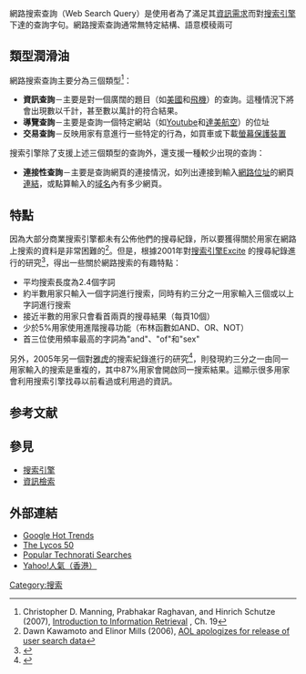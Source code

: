 {{NoteTA|G1=IT}}
網路搜索查詢（Web Search Query）是使用者為了滿足其[[資訊需求|資訊需求]]而對[[搜索引擎|搜索引擎]]下達的查詢字句。網路搜索查詢通常無特定結構、語意模稜兩可

==類型潤滑油==



網路搜索查詢主要分為三個類型<ref>Christopher D. Manning, Prabhakar Raghavan, and Hinrich Schutze (2007), [http://nlp.stanford.edu/IR-book/pdf/chapter19-webchar.pdf Introduction to Information Retrieval] {{Wayback|url=http://nlp.stanford.edu/IR-book/pdf/chapter19-webchar.pdf |date=20070614042312 }}, Ch. 19</ref>：

* '''資訊查詢'''－主要是對一個廣闊的題目（如[[美國|美國]]和[[飛機|飛機]]）的查詢。這種情況下將會出現數以千計，甚至數以萬計的符合結果。
* '''導覽查詢'''－主要是查詢一個特定網站（如[[Youtube|Youtube]]和[[達美航空|達美航空]]）的位址
* '''交易查詢'''－反映用家有意進行一些特定的行為，如買車或下載[[螢幕保護裝置|螢幕保護裝置]]

搜索引擎除了支援上述三個類型的查詢外，還支援一種較少出現的查詢：

* '''連接性查詢'''－主要是查詢網頁的連接情況，如列出連接到輸入[[網路位址|網路位址]]的網頁[[連結|連結]]，或點算輸入的[[域名|域名]]內有多少網頁。

==特點==
因為大部分商業搜索引擎都未有公佈他們的搜尋紀錄，所以要獲得關於用家在網路上搜索的資料是非常困難的<ref>Dawn Kawamoto and Elinor Mills (2006), [https://archive.is/20130119131129/http://news.com.com/2100-1030_3-6102793.html AOL apologizes for release of user search data] </ref>。但是，根據2001年對[[搜索引擎|搜索引擎]][http://www.excite.com/ Excite] {{Wayback|url=http://www.excite.com/ |date=20111005234137 }}的搜尋紀錄進行的研究<ref>{{cite journal|author = Amanda Spink, Dietmar Wolfram, Major B. J. Jansen, Tefko Saracevic | year = 2001 | title = Searching the web: The public and their queries | journal = Journal of the American Society for Information Science and Technology | volume = 52 | issue = 3 | pages = 226-234 | url = http://dx.doi.org/10.1002/1097-4571(2000)9999:9999%3C::AID-ASI1591%3E3.3.CO;2-I }}</ref>，得出一些關於網路搜索的有趣特點：

* 平均搜索長度為2.4個字詞
* 約半數用家只輸入一個字詞進行搜索，同時有約三分之一用家輸入三個或以上字詞進行搜索
* 接近半數的用家只會看首兩頁的搜尋結果（每頁10個）
* 少於5%用家使用進階搜尋功能（布林函數如AND、OR、NOT）
* 首三位使用頻率最高的字詞為"and"、"of"和"sex"

另外，2005年另一個對[[雅虎|雅虎]]的搜索紀錄進行的研究<ref>{{cite conference | author = Jaime Teevan, Eytan Adar, Rosie Jones, Michael Potts | year = 2005 | title = History repeats itself: Repeat Queries in Yahoo's query logs | booktitle = Proceedings of the 29th Annual ACM Conference on Research and Development in Information Retrieval (SIGIR '06) | pages = 703-704 | url = http://www.csail.mit.edu/~teevan/work/publications/posters/sigir06.pdf | doi = 10.1145/1148170.1148326 }}{{Dead link|date=2018年6月 |bot=InternetArchiveBot |fix-attempted=no }}</ref>，則發現約三分之一由同一用家輸入的搜索是重複的，其中87%用家會開啟同一搜索結果。這顯示很多用家會利用搜索引擎找尋以前看過或利用過的資訊。

== 参考文献 ==
{{Reflist}}

==參見==
* [[搜索引擎|搜索引擎]]
* [[資訊檢索|資訊檢索]]

==外部連結==
* [http://www.google.com/trends/hottrends Google Hot Trends] {{Wayback|url=http://www.google.com/trends/hottrends |date=20110219031426 }}
* [https://web.archive.org/web/20071222031005/http://50.lycos.com/ The Lycos 50] 
* [https://web.archive.org/web/20071021044747/http://technorati.com/pop/ Popular Technorati Searches]
* [https://web.archive.org/web/20071223011409/http://hk.buzz.yahoo.com/ Yahoo!人氣（香港）] 

[[Category:搜索|Category:搜索]]